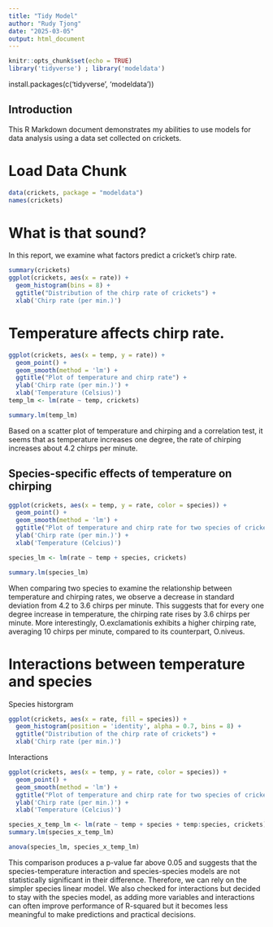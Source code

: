 ```yaml
---
title: "Tidy Model"
author: "Rudy Tjong"
date: "2025-03-05"
output: html_document
---
```


```r
knitr::opts_chunk$set(echo = TRUE)
library('tidyverse') ; library('modeldata')
```
install.packages(c('tidyverse', 'modeldata'))

## Introduction
This R Markdown document demonstrates my abilities to use models for data analysis using a data set collected on crickets.

# Load Data Chunk

```r
data(crickets, package = "modeldata")
names(crickets)
```
# What is that sound?

In this report, we examine what factors predict a cricket's chirp rate.

```r
summary(crickets)
ggplot(crickets, aes(x = rate)) +
  geom_histogram(bins = 8) +
  ggtitle("Distribution of the chirp rate of crickets") +
  xlab('Chirp rate (per min.)')
```
# Temperature affects chirp rate.

```r
ggplot(crickets, aes(x = temp, y = rate)) +
  geom_point() +
  geom_smooth(method = 'lm') +
  ggtitle("Plot of temperature and chirp rate") +
  ylab('Chirp rate (per min.)') +
  xlab('Temperature (Celsius)')
temp_lm <- lm(rate ~ temp, crickets)

summary.lm(temp_lm)
```
Based on a scatter plot of temperature and chirping and a correlation test, it seems that as temperature increases one degree, the rate of chirping increases about 4.2 chirps per minute.

## Species-specific effects of temperature on chirping

```r
ggplot(crickets, aes(x = temp, y = rate, color = species)) +
  geom_point() +
  geom_smooth(method = 'lm') +
  ggtitle("Plot of temperature and chirp rate for two species of crickets") +
  ylab('Chirp rate (per min.)') +
  xlab('Temperature (Celcius)')

species_lm <- lm(rate ~ temp + species, crickets)

summary.lm(species_lm)

```

When comparing two species to examine the relationship between temperature and chirping rates, we observe a decrease in standard deviation from 4.2 to 3.6 chirps per minute. This suggests that for every one degree increase in temperature, the chirping rate rises by 3.6 chirps per minute. More interestingly, O.exclamationis exhibits a higher chirping rate, averaging 10 chirps per minute, compared to its counterpart, O.niveus.

# Interactions between temperature and species

Species historgram

```r
ggplot(crickets, aes(x = rate, fill = species)) +
  geom_histogram(position = 'identity', alpha = 0.7, bins = 8) +
  ggtitle("Distribution of the chirp rate of crickets") +
  xlab('Chirp rate (per min.)')
```

Interactions

```r
ggplot(crickets, aes(x = temp, y = rate, color = species)) +
  geom_point() +
  geom_smooth(method = 'lm') +
  ggtitle("Plot of temperature and chirp rate for two species of crickets") +
  ylab('Chirp rate (per min.)') +
  xlab('Temperature (Celcius)')

species_x_temp_lm <- lm(rate ~ temp + species + temp:species, crickets)
summary.lm(species_x_temp_lm)

anova(species_lm, species_x_temp_lm)
```

This comparison produces a p-value far above 0.05 and suggests that the species-temperature interaction and species-species models are not statistically significant in their difference. Therefore, we can rely on the simpler species linear model. We also checked for interactions but decided to stay with the species model, as adding more variables and interactions can often improve performance of R-squared but it becomes less meaningful to make predictions and practical decisions.
